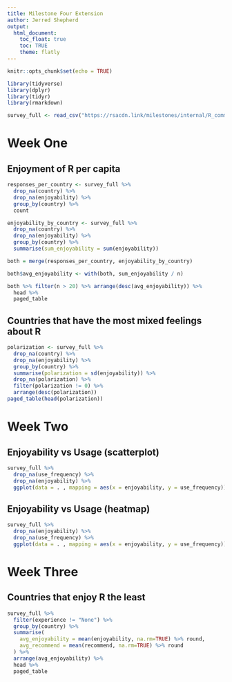 ---
title: Milestone Four Extension
author: Jerred Shepherd
output:
  html_document:
    toc_float: true
    toc: TRUE
    theme: flatly
---

```{r setup, include=FALSE}
knitr::opts_chunk$set(echo = TRUE)

library(tidyverse)
library(dplyr)
library(tidyr)
library(rmarkdown)

survey_full <- read_csv("https://rsacdn.link/milestones/internal/R_community_survey/4wks/data/survey_full.csv")
```

# Week One

## Enjoyment of R per capita

```{r one, echo = FALSE}
responses_per_country <- survey_full %>%
  drop_na(country) %>%
  drop_na(enjoyability) %>% 
  group_by(country) %>%
  count

enjoyability_by_country <- survey_full %>%
  drop_na(country) %>%
  drop_na(enjoyability) %>% 
  group_by(country) %>%
  summarise(sum_enjoyability = sum(enjoyability))

both = merge(responses_per_country, enjoyability_by_country)

both$avg_enjoyability <- with(both, sum_enjoyability / n)

both %>% filter(n > 20) %>% arrange(desc(avg_enjoyability)) %>%
  head %>%
  paged_table
```

## Countries that have the most mixed feelings about R

```{r polarization, echo = FALSE}
polarization <- survey_full %>%
  drop_na(country) %>%
  drop_na(enjoyability) %>% 
  group_by(country) %>%
  summarise(polarization = sd(enjoyability)) %>% 
  drop_na(polarization) %>% 
  filter(polarization != 0) %>% 
  arrange(desc(polarization))
paged_table(head(polarization))
```

# Week Two

## Enjoyability vs Usage (scatterplot)

```{r enjoyability-freq, echo = FALSE, warning = FALSE, fig.width=9, fig.height=5}
survey_full %>%
  drop_na(use_frequency) %>%
  drop_na(enjoyability) %>%
  ggplot(data = . , mapping = aes(x = enjoyability, y = use_frequency)) + geom_count()
```

## Enjoyability vs Usage (heatmap)

```{r enjoyability-freq-heatmap, echo = FALSE}
survey_full %>%
  drop_na(enjoyability) %>%
  drop_na(use_frequency) %>%
  ggplot(data = . , mapping = aes(x = enjoyability, y = use_frequency)) + geom_bin_2d(bins = 5, drop = TRUE)
```

# Week Three

## Countries that enjoy R the least

```{r three, echo = FALSE}
survey_full %>%
  filter(experience != "None") %>%
  group_by(country) %>%
  summarise(
    avg_enjoyability = mean(enjoyability, na.rm=TRUE) %>% round,
    avg_recommend = mean(recommend, na.rm=TRUE) %>% round
  ) %>%
  arrange(avg_enjoyability) %>%
  head %>%
  paged_table
```
